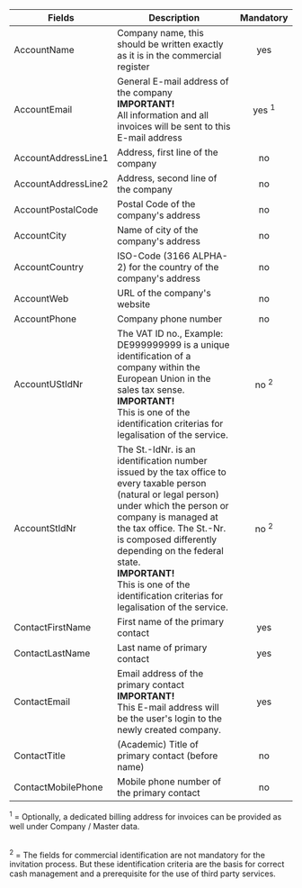 
| Fields | Description                                                                                                                         | Mandatory |
|------------------------|-------------------------------------------------------------------------------------------------------------------------------------|:---------:|
| AccountName            | Company name, this should be written exactly as it is in the commercial register                                                    | yes       |
| AccountEmail           | General E-mail address of the company<br />**IMPORTANT!**<br />All information and all invoices will be sent to this E-mail address | yes <sup>1</sup>        |
| AccountAddressLine1    | Address, first line of the company                                                                                                  | no        |
| AccountAddressLine2    | Address, second line of the company                                                                                                 | no        |
| AccountPostalCode      | Postal Code of the company's address                                                                                                             | no         |
| AccountCity            | Name of city of the company's address                                                                                               | no        |
| AccountCountry         | ISO-Code (3166 ALPHA-2) for the country of the company's address                                                                                                                | no        |
| AccountWeb             | URL of the company's website                                                                                                        | no        |
| AccountPhone           | Company phone number                                                                                                                | no        |
| AccountUStIdNr         | The VAT ID no., Example: DE999999999 is a unique identification of a company within the European Union in the sales tax sense.<br />**IMPORTANT!**<br />This is one of the identification criterias for legalisation of the service.        | no <sup>2</sup>        |
| AccountStIdNr          | The St.-IdNr. is an identification number issued by the tax office to every taxable person (natural or legal person) under which the person or company is managed at the tax office. The St.-Nr. is composed differently depending on the federal state.<br />**IMPORTANT!**<br />This is one of the identification criterias for legalisation of the service.        | no <sup>2</sup>       |
| ContactFirstName       | First name of the primary contact                                                                                                   | yes       |
| ContactLastName        | Last name of primary contact                                                                                                        | yes       |
| ContactEmail           | Email address of the primary contact<br />**IMPORTANT!**<br />This E-mail address will be the user's login to the newly created company. | yes       |
| ContactTitle           | (Academic) Title of primary contact (before name)                                                                                   | no        |
| ContactMobilePhone     | Mobile phone number of the primary contact                                                                                          | no        |

<sup>1</sup> = Optionally, a dedicated billing address for invoices can be provided as well under Company / Master data.  
<br/>

<sup>2</sup> = The fields for commercial identification are not mandatory for the invitation process. But these identification criteria are the basis for correct cash management and a prerequisite for the use of third party services.  

